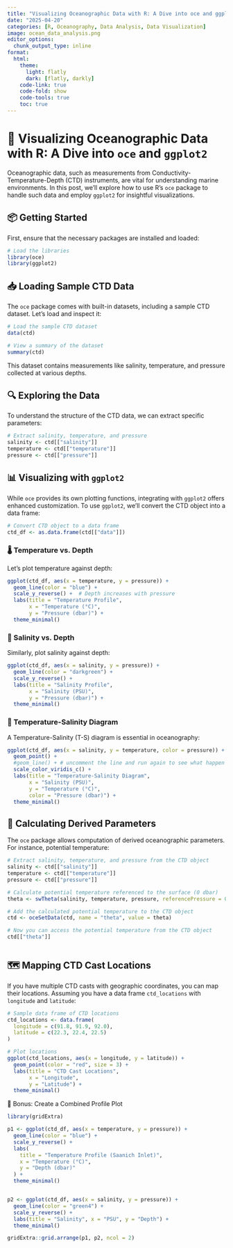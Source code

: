 ```yaml
---
title: "Visualizing Oceanographic Data with R: A Dive into oce and ggplot2"
date: "2025-04-20"
categories: [R, Oceanography, Data Analysis, Data Visualization]
image: ocean_data_analysis.png
editor_options: 
  chunk_output_type: inline
format:
  html:
    theme:
      light: flatly
      dark: [flatly, darkly]
    code-link: true
    code-fold: show
    code-tools: true
    toc: true
---
```


# 🌊 Visualizing Oceanographic Data with R: A Dive into `oce` and `ggplot2`

Oceanographic data, such as measurements from Conductivity-Temperature-Depth (CTD) instruments, are vital for understanding marine environments. In this post, we'll explore how to use R's `oce` package to handle such data and employ `ggplot2` for insightful visualizations.​

## 📦 Getting Started

First, ensure that the necessary packages are installed and loaded:

```r

# Load the libraries
library(oce)
library(ggplot2)

```

## 📥 Loading Sample CTD Data

The `oce` package comes with built-in datasets, including a sample CTD dataset. Let's load and inspect it:

```r
# Load the sample CTD dataset
data(ctd)

# View a summary of the dataset
summary(ctd)

```

This dataset contains measurements like salinity, temperature, and pressure collected at various depths.​

## 🔍 Exploring the Data

To understand the structure of the CTD data, we can extract specific parameters:

```r
# Extract salinity, temperature, and pressure
salinity <- ctd[["salinity"]]
temperature <- ctd[["temperature"]]
pressure <- ctd[["pressure"]]

```

## 📊 Visualizing with `ggplot2`

While `oce` provides its own plotting functions, integrating with `ggplot2` offers enhanced customization. To use `ggplot2`, we'll convert the CTD object into a data frame:

```r
# Convert CTD object to a data frame
ctd_df <- as.data.frame(ctd[["data"]])
```

### 🌡️ Temperature vs. Depth

Let's plot temperature against depth:

```r
ggplot(ctd_df, aes(x = temperature, y = pressure)) +
  geom_line(color = "blue") +
  scale_y_reverse() +  # Depth increases with pressure
  labs(title = "Temperature Profile",
       x = "Temperature (°C)",
       y = "Pressure (dbar)") +
  theme_minimal()

```

### 🧂 Salinity vs. Depth

Similarly, plot salinity against depth:

```r
ggplot(ctd_df, aes(x = salinity, y = pressure)) +
  geom_line(color = "darkgreen") +
  scale_y_reverse() +
  labs(title = "Salinity Profile",
       x = "Salinity (PSU)",
       y = "Pressure (dbar)") +
  theme_minimal()

```

### 🔁 Temperature-Salinity Diagram

A Temperature-Salinity (T-S) diagram is essential in oceanography:​

```r
ggplot(ctd_df, aes(x = salinity, y = temperature, color = pressure)) +
  geom_point() +
  #geom_line() + # uncomment the line and run again to see what happen
  scale_color_viridis_c() +
  labs(title = "Temperature-Salinity Diagram",
       x = "Salinity (PSU)",
       y = "Temperature (°C)",
       color = "Pressure (dbar)") +
  theme_minimal()

```

## 🧪 Calculating Derived Parameters

The `oce` package allows computation of derived oceanographic parameters. For instance, potential temperature:​

```r
# Extract salinity, temperature, and pressure from the CTD object
salinity <- ctd[["salinity"]]
temperature <- ctd[["temperature"]]
pressure <- ctd[["pressure"]]

# Calculate potential temperature referenced to the surface (0 dbar)
theta <- swTheta(salinity, temperature, pressure, referencePressure = 0)

# Add the calculated potential temperature to the CTD object
ctd <- oceSetData(ctd, name = "theta", value = theta)

# Now you can access the potential temperature from the CTD object
ctd[["theta"]]



```

## 🗺️ Mapping CTD Cast Locations

If you have multiple CTD casts with geographic coordinates, you can map their locations. Assuming you have a data frame `ctd_locations` with `longitude` and `latitude`:​

```r
# Sample data frame of CTD locations
ctd_locations <- data.frame(
  longitude = c(91.8, 91.9, 92.0),
  latitude = c(22.3, 22.4, 22.5)
)

# Plot locations
ggplot(ctd_locations, aes(x = longitude, y = latitude)) +
  geom_point(color = "red", size = 3) +
  labs(title = "CTD Cast Locations",
       x = "Longitude",
       y = "Latitude") +
  theme_minimal()

```

🧠 Bonus: Create a Combined Profile Plot

```r
library(gridExtra)

p1 <- ggplot(ctd_df, aes(x = temperature, y = pressure)) +
  geom_line(color = "blue") +
  scale_y_reverse() +
  labs(
    title = "Temperature Profile (Saanich Inlet)",
    x = "Temperature (°C)",
    y = "Depth (dbar)"
  ) +
  theme_minimal()


p2 <- ggplot(ctd_df, aes(x = salinity, y = pressure)) +
  geom_line(color = "green4") +
  scale_y_reverse() +
  labs(title = "Salinity", x = "PSU", y = "Depth") +
  theme_minimal()

gridExtra::grid.arrange(p1, p2, ncol = 2)

```
